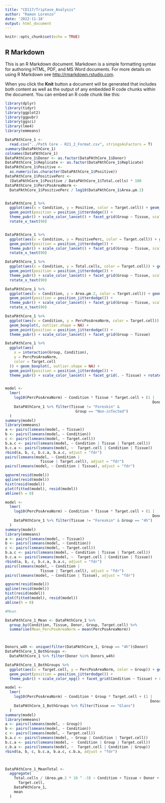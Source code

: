 ```yaml
---
title: "CD117/Triptase_Analysis"
author: "Ramon Lorenzo"
date: '2022-11-18'
output: html_document
---
```


```r
knitr::opts_chunk$set(echo = TRUE)
```

## R Markdown

This is an R Markdown document. Markdown is a simple formatting syntax for authoring HTML, PDF, and MS Word documents. For more details on using R Markdown see <http://rmarkdown.rstudio.com>.

When you click the **Knit** button a document will be generated that includes both content as well as the output of any embedded R code chunks within the document. You can embed an R code chunk like this:

```r
library(dplyr)
library(tidyr)
library(ggplot2)
library(ggpubr)
library(ggsci)
library(lme4)
library(emmeans)

DataPAthCore_1 <-
  read.csv("../Path Core - R21_2_Format.csv", stringsAsFactors = T)
summary(DataPAthCore_1)
colnames(DataPAthCore_1)
DataPAthCore_1$Donor <- as.factor(DataPAthCore_1$Donor)
DataPAthCore_1$Replicate <- as.factor(DataPAthCore_1$Replicate)
DataPAthCore_1$Positive <-
  as.numeric(as.character(DataPAthCore_1$Positive))
DataPAthCore_1$PositivePerc <-
  (DataPAthCore_1$Positive / DataPAthCore_1$Total.cells) * 100
DataPAthCore_1$PercPosAreaNorm <-
  DataPAthCore_1$PositivePerc / log10(DataPAthCore_1$Area.µm.2)


DataPAthCore_1 %>%
  ggplot(aes(x = Condition, y = Positive, color = Target.cell)) + geom_boxplot(, outlier.shape = NA) +
  geom_point(position = position_jitterdodge()) +
  theme_pubr() + scale_color_lancet() + facet_grid(Group ~ Tissue, scales = "free") +
  rotate_x_text(90)


DataPAthCore_1 %>%
  ggplot(aes(x = Condition, y = PositivePerc, color = Target.cell)) + geom_boxplot(, outlier.shape = NA) +
  geom_point(position = position_jitterdodge()) +
  theme_pubr() + scale_color_lancet() + facet_grid(Group ~ Tissue, scales = "free") +
  rotate_x_text(90)

DataPAthCore_1 %>%
  ggplot(aes(x = Condition, y = Total.cells, color = Target.cell)) + geom_boxplot(, outlier.shape = NA) +
  geom_point(position = position_jitterdodge()) +
  theme_pubr() + scale_color_lancet() + facet_grid(Group ~ Tissue, scales = "free") +
  rotate_x_text(90)

DataPAthCore_1 %>%
  ggplot(aes(x = Condition, y = Area.µm.2, color = Target.cell)) + geom_boxplot(, outlier.shape = NA) +
  geom_point(position = position_jitterdodge()) +
  theme_pubr() + scale_color_lancet() + facet_grid(Group ~ Tissue, scales = "free") +
  rotate_x_text(90)

DataPAthCore_1 %>%
  ggplot(aes(x = Condition, y = PercPosAreaNorm, color = Target.cell)) +
  geom_boxplot(, outlier.shape = NA) +
  geom_point(position = position_jitterdodge()) +
  theme_pubr() + scale_color_lancet() + facet_grid(Group ~ Tissue)

DataPAthCore_1 %>%
  ggplot(aes(
    x = interaction(Group, Condition),
    y = PercPosAreaNorm,
    color = Target.cell
  )) + geom_boxplot(, outlier.shape = NA) +
  geom_point(position = position_jitterdodge()) +
  theme_pubr() + scale_color_lancet() + facet_grid(. ~ Tissue) + rotate_x_text(45)


model <-
  lmer(
    log10(PercPosAreaNorm) ~ Condition * Tissue * Target.cell + (1 |
                                                                   Donor),
    DataPAthCore_1 %>% filter(Tissue != "Foreskin" &
                                Group == "Non-infected")
  )
summary(model)
library(emmeans)
a <- pairs(lsmeans(model, ~ Tissue))
b <- pairs(lsmeans(model, ~ Condition))
c <- pairs(lsmeans(model, ~ Target.cell))
b.a.c <- pairs(lsmeans(model, ~ Condition | Tissue | Target.cell))
b.c.a <- pairs(lsmeans(model, ~  Target.cell | Condition | Tissue))
rbind(a, b, c, b.c.a, b.a.c, adjust = "fdr")
pairs(lsmeans(model, ~ Condition |
                Tissue | Target.cell), adjust = "fdr")
pairs(lsmeans(model, ~ Condition | Tissue), adjust = "fdr")

qqnorm(resid(model))
qqline(resid(model))
hist(resid(model))
plot(fitted(model), resid(model))
abline(h = 0)

model <-
  lmer(
    log10(PercPosAreaNorm) ~ Condition * Tissue * Target.cell + (1 |
                                                                   Donor),
    DataPAthCore_1 %>% filter(Tissue != "Foreskin" & Group == "4h")
  )
summary(model)
library(emmeans)
a <- pairs(lsmeans(model, ~ Tissue))
b <- pairs(lsmeans(model, ~ Condition))
c <- pairs(lsmeans(model, ~ Target.cell))
b.a.c <- pairs(lsmeans(model, ~ Condition | Tissue | Target.cell))
b.c.a <- pairs(lsmeans(model, ~  Target.cell | Condition | Tissue))
rbind(a, b, c, b.c.a, b.a.c, adjust = "fdr")
pairs(lsmeans(model, ~ Condition |
                Tissue | Target.cell), adjust = "fdr")
pairs(lsmeans(model, ~ Condition | Tissue), adjust = "fdr")

qqnorm(resid(model))
qqline(resid(model))
hist(resid(model))
plot(fitted(model), resid(model))
abline(h = 0)

#Mean

DataPAthCore_1_Mean <- DataPAthCore_1 %>%
  group_by(Condition, Tissue, Donor, Group, Target.cell) %>%
  summarise(Mean_PercPosAreaNorm = mean(PercPosAreaNorm))



Donors_w4h <- unique(filter(DataPAthCore_1, Group == "4h")$Donor)
DataPAthCore_1_BothGroups <-
  DataPAthCore_1 %>% filter(Donor %in% Donors_w4h)

DataPAthCore_1_BothGroups %>%
  ggplot(aes(x = Target.cell, y = PercPosAreaNorm, color = Group)) + geom_boxplot(, outlier.shape = NA) +
  geom_point(position = position_jitterdodge()) +
  theme_pubr() + scale_color_npg() + facet_grid(Condition ~ Tissue) + rotate_x_text(45)

model <-
  lmer(
    log10(PercPosAreaNorm) ~ Condition * Group * Target.cell + (1 |
                                                                  Donor),
    DataPAthCore_1_BothGroups %>% filter(Tissue == "Glans")
  )
summary(model)
library(emmeans)
a <- pairs(lsmeans(model, ~ Group))
b <- pairs(lsmeans(model, ~ Condition))
c <- pairs(lsmeans(model, ~ Target.cell))
b.a.c <- pairs(lsmeans(model, ~ Group | Condition | Target.cell))
b.c.a <- pairs(lsmeans(model, ~  Condition | Group | Target.cell))
c.b.a <- pairs(lsmeans(model, ~  Target.cell | Condition | Group))
rbind(a, b, c, b.c.a, b.a.c, c.b.a, adjust = "fdr")



DataPAthCore_1_MeanTotal <-
  aggregate(
    Total.cells / (Area.µm.2 * 10 ^ -3) ~ Condition + Tissue + Donor + Group +
      Target.cell,
    DataPAthCore_1,
    mean
  )

```

